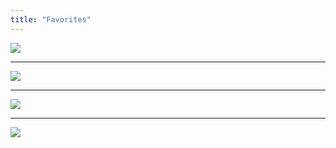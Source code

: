 ```yaml
---
title: "Favorites"
---
```

![](https://scontent-atl3-1.xx.fbcdn.net/v/t1.0-9/19030272_446058315766467_2217447446765935071_n.png?oh=020b141943b094f14f2a8e187910ad16&oe=5A7F674E)
  
  --------------------------------------------
  
![](https://scontent-atl3-1.xx.fbcdn.net/v/t1.0-9/19399743_450489621990003_8710615235072853295_n.png?oh=a2a5044f250847f04db48701802ccb3f&oe=5A7D1D96)  
  
  -------------------------------------------

![](https://scontent-atl3-1.xx.fbcdn.net/v/t1.0-9/19905051_460317211007244_2811254351762307241_n.jpg?oh=2a99033eb58413c9a448fd982410b472&oe=5A783BB9)  
  
    
   ------------------------------------------
![](https://scontent-atl3-1.xx.fbcdn.net/v/t31.0-8/18879897_442663329439299_7799824181406005294_o.jpg?oh=a3666c796e8e0ecfa87f5d904e93c0ec&oe=5A681410)